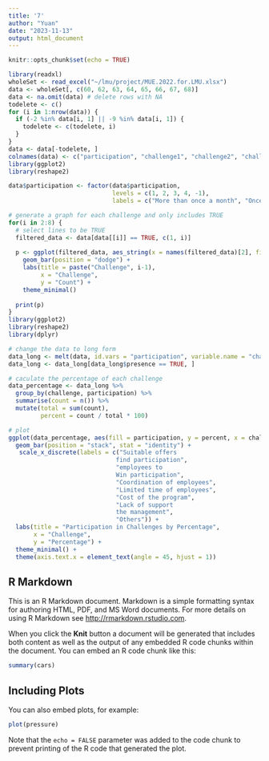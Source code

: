 ```yaml
---
title: '7'
author: "Yuan"
date: "2023-11-13"
output: html_document
---
```


```r
knitr::opts_chunk$set(echo = TRUE)
```

```r
library(readxl)
wholeSet <- read_excel("~/lmu/project/MUE.2022.for.LMU.xlsx")
data <- wholeSet[, c(60, 62, 63, 64, 65, 66, 67, 68)]
data <- na.omit(data) # delete rows with NA
todelete <- c()
for (i in 1:nrow(data)) {
  if (-2 %in% data[i, 1] || -9 %in% data[i, 1]) {
    todelete <- c(todelete, i)
  }
}
data <- data[-todelete, ]
colnames(data) <- c("participation", "challenge1", "challenge2", "challenge3", "challenge4", "challenge5", "challenge6", "challenge7")
library(ggplot2)
library(reshape2)

data$participation <- factor(data$participation, 
                             levels = c(1, 2, 3, 4, -1),
                             labels = c("More than once a month", "Once a quartal", "Once every half a year", "Once a year", "Not regularly"))

# generate a graph for each challenge and only includes TRUE
for(i in 2:8) {
  # select lines to be TRUE 
  filtered_data <- data[data[[i]] == TRUE, c(1, i)]
  
  p <- ggplot(filtered_data, aes_string(x = names(filtered_data)[2], fill = "participation")) +
    geom_bar(position = "dodge") +
    labs(title = paste("Challenge", i-1),
         x = "Challenge",
         y = "Count") +
    theme_minimal()
  
  print(p)
}
library(ggplot2)
library(reshape2)
library(dplyr)

# change the data to long form 
data_long <- melt(data, id.vars = "participation", variable.name = "challenge", value.name = "presence")
data_long <- data_long[data_long$presence == TRUE, ]

# caculate the percentage of each challenge
data_percentage <- data_long %>%
  group_by(challenge, participation) %>%
  summarise(count = n()) %>%
  mutate(total = sum(count),
         percent = count / total * 100)

# plot
ggplot(data_percentage, aes(fill = participation, y = percent, x = challenge)) +
  geom_bar(position = "stack", stat = "identity") +
   scale_x_discrete(labels = c("Suitable offers
                              find participation", 
                              "employees to
                              Win participation", 
                              "Coordination of employees", 
                              "Limited time of employees", 
                              "Cost of the program", 
                              "Lack of support
                              the management", 
                              "Others")) +
  labs(title = "Participation in Challenges by Percentage",
       x = "Challenge",
       y = "Percentage") +
  theme_minimal() +
  theme(axis.text.x = element_text(angle = 45, hjust = 1))

```


## R Markdown

This is an R Markdown document. Markdown is a simple formatting syntax for authoring HTML, PDF, and MS Word documents. For more details on using R Markdown see <http://rmarkdown.rstudio.com>.

When you click the **Knit** button a document will be generated that includes both content as well as the output of any embedded R code chunks within the document. You can embed an R code chunk like this:

```r
summary(cars)
```

## Including Plots

You can also embed plots, for example:

```r
plot(pressure)
```

Note that the `echo = FALSE` parameter was added to the code chunk to prevent printing of the R code that generated the plot.
